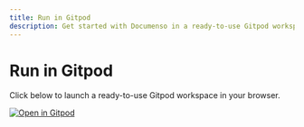 ```yaml
---
title: Run in Gitpod
description: Get started with Documenso in a ready-to-use Gitpod workspace in your browser.
---
```


# Run in Gitpod

Click below to launch a ready-to-use Gitpod workspace in your browser.

[![Open in Gitpod](https://gitpod.io/button/open-in-gitpod.svg)](https://gitpod.io/#https://github.com/documenso/documenso)
